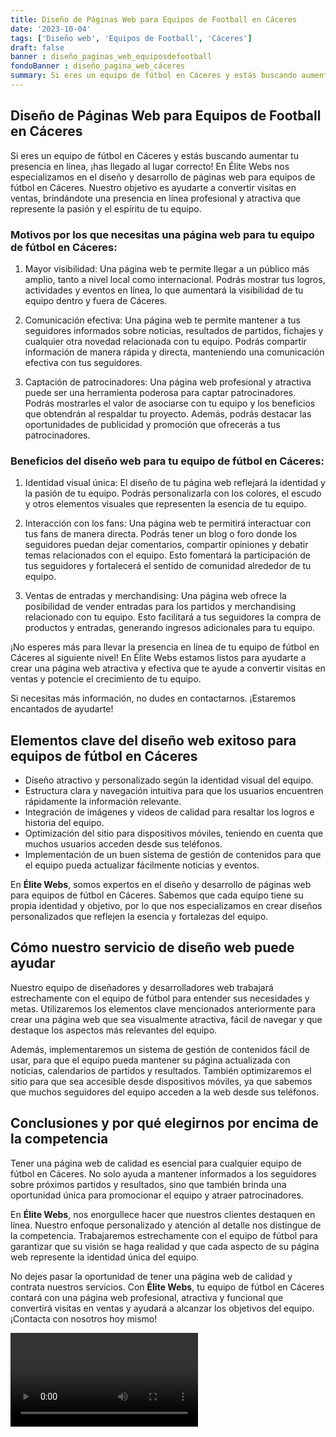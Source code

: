 ```yaml
---
title: Diseño de Páginas Web para Equipos de Football en Cáceres
date: '2023-10-04'
tags: ['Diseño web', 'Equipos de Football', 'Cáceres']
draft: false
banner : diseño_paginas_web_equiposdefootball
fondoBanner : diseño_pagina_web_cáceres
summary: Si eres un equipo de fútbol en Cáceres y estás buscando aumentar tu presencia en línea, ¡has llegado al lugar correcto! En Élite Webs nos especializamos en el diseño y desarrollo de páginas web para equipos de fútbol en Cáceres. Nuestro objetivo es ayudarte a convertir visitas en ventas, brindándote una presencia en línea profesional y atractiva que represente la pasión y el espíritu de tu equipo.
---
```


## Diseño de Páginas Web para Equipos de Football en Cáceres

Si eres un equipo de fútbol en Cáceres y estás buscando aumentar tu presencia en línea, ¡has llegado al lugar correcto! En Élite Webs nos especializamos en el diseño y desarrollo de páginas web para equipos de fútbol en Cáceres. Nuestro objetivo es ayudarte a convertir visitas en ventas, brindándote una presencia en línea profesional y atractiva que represente la pasión y el espíritu de tu equipo.

### Motivos por los que necesitas una página web para tu equipo de fútbol en Cáceres:

1. Mayor visibilidad: Una página web te permite llegar a un público más amplio, tanto a nivel local como internacional. Podrás mostrar tus logros, actividades y eventos en línea, lo que aumentará la visibilidad de tu equipo dentro y fuera de Cáceres.

2. Comunicación efectiva: Una página web te permite mantener a tus seguidores informados sobre noticias, resultados de partidos, fichajes y cualquier otra novedad relacionada con tu equipo. Podrás compartir información de manera rápida y directa, manteniendo una comunicación efectiva con tus seguidores.

3. Captación de patrocinadores: Una página web profesional y atractiva puede ser una herramienta poderosa para captar patrocinadores. Podrás mostrarles el valor de asociarse con tu equipo y los beneficios que obtendrán al respaldar tu proyecto. Además, podrás destacar las oportunidades de publicidad y promoción que ofrecerás a tus patrocinadores.

### Beneficios del diseño web para tu equipo de fútbol en Cáceres:

1. Identidad visual única: El diseño de tu página web reflejará la identidad y la pasión de tu equipo. Podrás personalizarla con los colores, el escudo y otros elementos visuales que representen la esencia de tu equipo.

2. Interacción con los fans: Una página web te permitirá interactuar con tus fans de manera directa. Podrás tener un blog o foro donde los seguidores puedan dejar comentarios, compartir opiniones y debatir temas relacionados con el equipo. Esto fomentará la participación de tus seguidores y fortalecerá el sentido de comunidad alrededor de tu equipo.

3. Ventas de entradas y merchandising: Una página web ofrece la posibilidad de vender entradas para los partidos y merchandising relacionado con tu equipo. Esto facilitará a tus seguidores la compra de productos y entradas, generando ingresos adicionales para tu equipo.

¡No esperes más para llevar la presencia en línea de tu equipo de fútbol en Cáceres al siguiente nivel! En Élite Webs estamos listos para ayudarte a crear una página web atractiva y efectiva que te ayude a convertir visitas en ventas y potencie el crecimiento de tu equipo.

Si necesitas más información, no dudes en contactarnos. ¡Estaremos encantados de ayudarte!

<GifSeo />

<Cta />

## Elementos clave del diseño web exitoso para equipos de fútbol en Cáceres

- Diseño atractivo y personalizado según la identidad visual del equipo.
- Estructura clara y navegación intuitiva para que los usuarios encuentren rápidamente la información relevante.
- Integración de imágenes y videos de calidad para resaltar los logros e historia del equipo.
- Optimización del sitio para dispositivos móviles, teniendo en cuenta que muchos usuarios acceden desde sus teléfonos.
- Implementación de un buen sistema de gestión de contenidos para que el equipo pueda actualizar fácilmente noticias y eventos.

En **Élite Webs**, somos expertos en el diseño y desarrollo de páginas web para equipos de fútbol en Cáceres. Sabemos que cada equipo tiene su propia identidad y objetivo, por lo que nos especializamos en crear diseños personalizados que reflejen la esencia y fortalezas del equipo.

## Cómo nuestro servicio de diseño web puede ayudar

Nuestro equipo de diseñadores y desarrolladores web trabajará estrechamente con el equipo de fútbol para entender sus necesidades y metas. Utilizaremos los elementos clave mencionados anteriormente para crear una página web que sea visualmente atractiva, fácil de navegar y que destaque los aspectos más relevantes del equipo.

Además, implementaremos un sistema de gestión de contenidos fácil de usar, para que el equipo pueda mantener su página actualizada con noticias, calendarios de partidos y resultados. También optimizaremos el sitio para que sea accesible desde dispositivos móviles, ya que sabemos que muchos seguidores del equipo acceden a la web desde sus teléfonos.

## Conclusiones y por qué elegirnos por encima de la competencia

Tener una página web de calidad es esencial para cualquier equipo de fútbol en Cáceres. No solo ayuda a mantener informados a los seguidores sobre próximos partidos y resultados, sino que también brinda una oportunidad única para promocionar el equipo y atraer patrocinadores.

En **Élite Webs**, nos enorgullece hacer que nuestros clientes destaquen en línea. Nuestro enfoque personalizado y atención al detalle nos distingue de la competencia. Trabajaremos estrechamente con el equipo de fútbol para garantizar que su visión se haga realidad y que cada aspecto de su página web represente la identidad única del equipo.

No dejes pasar la oportunidad de tener una página web de calidad y contrata nuestros servicios. Con **Élite Webs**, tu equipo de fútbol en Cáceres contará con una página web profesional, atractiva y funcional que convertirá visitas en ventas y ayudará a alcanzar los objetivos del equipo. ¡Contacta con nosotros hoy mismo!

<Video />

<CtaBot job='Equipos de Football' city='Cáceres'/>

<Gmaps query='Cáceres+españa+maps' />